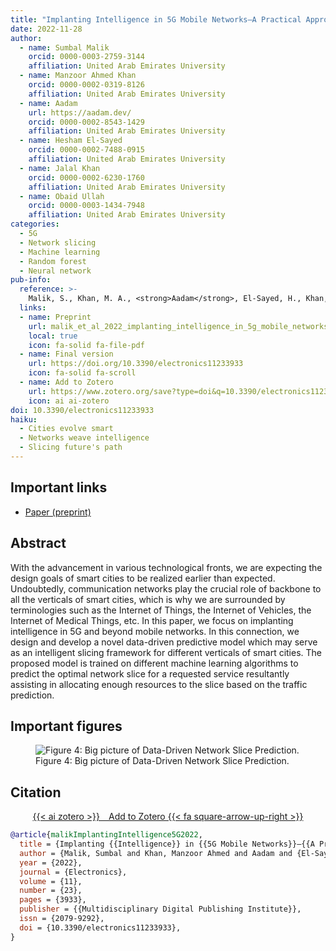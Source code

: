 ```yaml
---
title: "Implanting Intelligence in 5G Mobile Networks—A Practical Approach"
date: 2022-11-28
author:
  - name: Sumbal Malik
    orcid: 0000-0003-2759-3144
    affiliation: United Arab Emirates University
  - name: Manzoor Ahmed Khan
    orcid: 0000-0002-0319-8126
    affiliation: United Arab Emirates University
  - name: Aadam
    url: https://aadam.dev/
    orcid: 0000-0002-8543-1429
    affiliation: United Arab Emirates University
  - name: Hesham El-Sayed
    orcid: 0000-0002-7488-0915
    affiliation: United Arab Emirates University
  - name: Jalal Khan
    orcid: 0000-0002-6230-1760
    affiliation: United Arab Emirates University
  - name: Obaid Ullah
    orcid: 0000-0003-1434-7948
    affiliation: United Arab Emirates University
categories:
  - 5G
  - Network slicing
  - Machine learning
  - Random forest
  - Neural network
pub-info:
  reference: >-
    Malik, S., Khan, M. A., <strong>Aadam</strong>, El-Sayed, H., Khan, J., & Ullah, O. (2022). "Implanting Intelligence in 5G Mobile Networks—A Practical Approach". <em>Electronics</em>, 11(23), Article 23. <a href="https://doi.org/10.3390/electronics11233933"><code>10.3390/electronics11233933</code></a>
  links:
  - name: Preprint
    url: malik_et_al_2022_implanting_intelligence_in_5g_mobile_networks.pdf
    local: true
    icon: fa-solid fa-file-pdf
  - name: Final version
    url: https://doi.org/10.3390/electronics11233933
    icon: fa-solid fa-scroll
  - name: Add to Zotero
    url: https://www.zotero.org/save?type=doi&q=10.3390/electronics11233933
    icon: ai ai-zotero
doi: 10.3390/electronics11233933
haiku:
  - Cities evolve smart
  - Networks weave intelligence
  - Slicing future's path
---
```


## Important links

- [Paper (preprint)](malik_et_al_2022_implanting_intelligence_in_5g_mobile_networks.pdf)


## Abstract

With the advancement in various technological fronts, we are expecting the design goals of smart cities to be realized earlier than expected. Undoubtedly, communication networks play the crucial role of backbone to all the verticals of smart cities, which is why we are surrounded by terminologies such as the Internet of Things, the Internet of Vehicles, the Internet of Medical Things, etc. In this paper, we focus on implanting intelligence in 5G and beyond mobile networks. In this connection, we design and develop a novel data-driven predictive model which may serve as an intelligent slicing framework for different verticals of smart cities. The proposed model is trained on different machine learning algorithms to predict the optimal network slice for a requested service resultantly assisting in allocating enough resources to the slice based on the traffic prediction.


## Important figures


![Figure 4: Big picture of Data-Driven Network Slice Prediction.](big_picture.png)


## Citation

<p class="buttons" style="text-align:center;">
<a class="btn btn-danger" target="_blank" href="https://www.zotero.org/save?type=doi&q=10.3390/electronics11233933">{{< ai zotero >}}&emsp;Add to Zotero {{< fa square-arrow-up-right >}}</a>
</p>

```bibtex
@article{malikImplantingIntelligence5G2022,
  title = {Implanting {{Intelligence}} in {{5G Mobile Networks}}—{{A Practical Approach}}},
  author = {Malik, Sumbal and Khan, Manzoor Ahmed and Aadam and {El-Sayed}, Hesham and Khan, Jalal and Ullah, Obaid},
  year = {2022},
  journal = {Electronics},
  volume = {11},
  number = {23},
  pages = {3933},
  publisher = {{Multidisciplinary Digital Publishing Institute}},
  issn = {2079-9292},
  doi = {10.3390/electronics11233933},
}
```